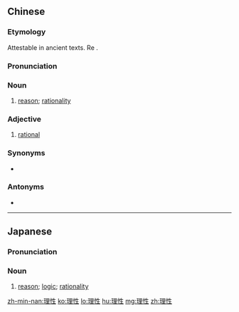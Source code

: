==Chinese==
{{zh-forms}}

===Etymology===
Attestable in ancient texts. Re{{bor|zh|ja|-|nocap=1}} {{ja-r|理性|りせい}}.

===Pronunciation===
{{zh-pron
|m=lǐxìng
|c=lei5 sing3
|h=pfs=lî-sin
|mn=lí-sèng
|cat=n,a
}}

===Noun===
{{zh-noun}}

# [[reason]]; [[rationality]]

===Adjective===
{{zh-adj}}

# [[rational]]

===Synonyms===
* {{zh-l|理智}}

===Antonyms===
* {{zh-l|感性}}

----

==Japanese==
{{ja-kanjitab|り|せい|yomi=o}}

===Pronunciation===
{{ja-pron|りせい|y=o}}

===Noun===
{{ja-noun|りせい}}

# [[reason]]; [[logic]]; [[rationality]]

[[zh-min-nan:理性]]
[[ko:理性]]
[[lo:理性]]
[[hu:理性]]
[[mg:理性]]
[[zh:理性]]